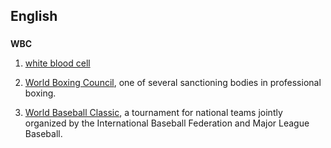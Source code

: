 ==English==

==={{abbreviation-old|en}}===
'''WBC'''

# [[white blood cell]]
# {{context|boxing}} [[w:World Boxing Council|World Boxing Council]], one of several sanctioning bodies in professional boxing.
# {{context|baseball}} [[w:World Baseball Classic|World Baseball Classic]], a tournament for national teams jointly organized by the International Baseball Federation and Major League Baseball.